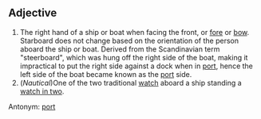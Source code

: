==Adjective==

#The right hand of a ship or boat when facing the front, or [[fore]] or [[bow]].  Starboard does not change based on the orientation of the person aboard the ship or boat. Derived from the Scandinavian term "steerboard", which was hung off the right side of the boat, making it impractical to put the right side against a dock when in [[port]], hence the left side of the boat became known as the [[port]] side.
#(''Nautical'')One of the two traditional [[watches|watch]] aboard a ship standing a [[watch in two]].

Antonym: [[port]]